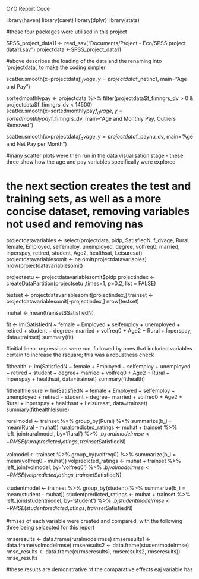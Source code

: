 CYO Report Code

library(haven)
library(caret)
library(dplyr)
library(stats)

#these four packages were utilised in this project

SPSS_project_data11 <- read_sav("Documents/Project - Eco/SPSS project data11.sav")
projectdata <-SPSS_project_data11

#above describes the loading of the data and the renaming into 'projectdata', to make the coding simpler

scatter.smooth(x=projectdata$f_dvage, y=projectdata$f_netinc1, main="Age and Pay")


sortedmonthlypay <- projectdata %>% filter(projectdata$f_fimngrs_dv > 0 & projectdata$f_fimngrs_dv < 14500)
scatter.smooth(x=sortedmonthlypay$f_dvage, y=sortedmonthlypay$f_fimngrs_dv, main="Age and Monthly Pay, Outliers Removed")

scatter.smooth(x=projectdata$f_dvage, y=projectdata$f_paynu_dv, main="Age and Net Pay per Month")

#many scatter plots were then run in the data visualisation stage - these three show how the age and pay variables specifically were explored

# the next section creates the test and training sets, as well as a more concise dataset, removing variables not used and removing nas

projectdatavariables <- select(projectdata, pidp, SatisfiedN, f_dvage, Rural, female, Employed, selfemploy, unemployed, degree, volfreq0, married, lnperspay, retired, student, Age2, healthsat, Leisuresat)
projectdatavariablesomit <- na.omit(projectdatavariables)
nrow(projectdatavariablesomit)

projectsetu <- projectdatavariablesomit$pidp
projectindex <- createDataPartition(projectsetu ,times=1, p=0.2, list = FALSE)

testset <- projectdatavariablesomit[projectindex,]
trainset <- projectdatavariablesomit[-projectindex,]
nrow(testset)

muhat <- mean(trainset$SatisfiedN)

fit <- lm(SatisfiedN ~ female + Employed + selfemploy + unemployed + retired + student + degree+ married + volfreq0 + Age2 + Rural + lnperspay, data=trainset)
summary(fit)

#initial linear regressions were run, followed by ones that included variables certain to increase the rsquare; this was a robustness check

fithealth <- lm(SatisfiedN ~ female + Employed + selfemploy + unemployed + retired + student + degree+ married + volfreq0 + Age2 + Rural + lnperspay + healthsat, data=trainset)
summary(fithealth)

fithealthleisure <- lm(SatisfiedN ~ female + Employed + selfemploy + unemployed + retired + student + degree+ married + volfreq0 + Age2 + Rural + lnperspay + healthsat + Leisuresat, data=trainset)
summary(fithealthleisure)

ruralmodel <- trainset %>% group_by(Rural) %>% summarize(b_i = mean(Rural - muhat))
ruralpredicted_ratings <- muhat + trainset %>% left_join(ruralmodel, by='Rural') %>% .$b_i
ruralmodelrmse <- RMSE(ruralpredicted_ratings, trainset$SatisfiedN)

volmodel <- trainset %>% group_by(volfreq0) %>% summarize(b_i = mean(volfreq0 - muhat))
volpredicted_ratings <- muhat + trainset %>% left_join(volmodel, by='volfreq0') %>% .$b_i
volmodelrmse <- RMSE(volpredicted_ratings, trainset$SatisfiedN)


studentmodel <- trainset %>% group_by(student) %>% summarize(b_i = mean(student - muhat))
studentpredicted_ratings <- muhat + trainset %>% left_join(studentmodel, by=‘student’) %>% .$b_i
studentmodelrmse <- RMSE(studentpredicted_ratings, trainset$SatisfiedN)

#rmses of each variable were created and compared, with the following three being selcected for this report

rmseresults <- data.frame(ruralmodelrmse)
rmseresults1 <- data.frame(volmodelrmse)
rmseresults2 <- data.frame(studentmodelrmse)
rmse_results <- data.frame(c(rmseresults1, rmseresults2, rmseresults))
rmse_results

#these results are demonstrative of the comparative effects eaj variable has